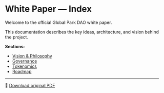 # White Paper — Index

Welcome to the official Global Park DAO white paper.

This documentation describes the key ideas, architecture, and vision behind the project.

**Sections:**

- [Vision & Philosophy](./vision.mdx)
- [Governance](./governance.mdx)
- [Tokenomics](./tokenomics.mdx)
- [Roadmap](./roadmap.mdx)

---

📄 [Download original PDF](https://github.com/GPARKPRO/globalpark-site/blob/main/public/docs/White_Paper.pdf)
